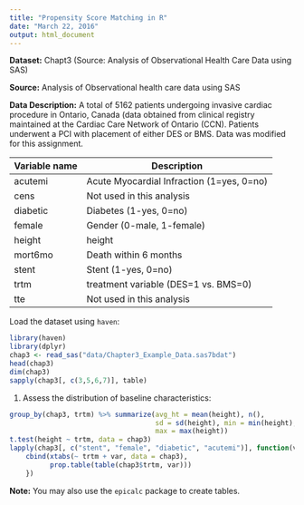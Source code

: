 ```yaml
---
title: "Propensity Score Matching in R"
date: "March 22, 2016"
output: html_document
---
```


__Dataset:__ Chapt3 (Source: Analysis of Observational Health Care Data using SAS)

__Source:__ Analysis of Observational health care data using SAS

__Data Description:__ A total of 5162 patients undergoing invasive cardiac procedure in Ontario, Canada (data obtained from clinical registry maintained at the Cardiac Care Network of Ontario (CCN). Patients underwent a PCI with placement of either DES or BMS. Data was modified for this assignment.

|Variable name |Description|
|---------------|-----------|
|acutemi |Acute Myocardial Infraction (1=yes, 0=no) |
|cens | Not used in this analysis|
|diabetic | Diabetes (1-yes, 0=no)|
|female | Gender (0-male, 1-female)|
|height | height|
|mort6mo | Death within 6 months|
|stent | Stent (1-yes, 0=no)|
|trtm | treatment variable (DES=1 vs. BMS=0)|
|tte | Not used in this analysis|

Load the dataset using `haven`:

```r
library(haven)
library(dplyr)
chap3 <- read_sas("data/Chapter3_Example_Data.sas7bdat")
head(chap3)
dim(chap3)
sapply(chap3[, c(3,5,6,7)], table)
```

1. Assess the distribution of baseline characteristics:

```r
group_by(chap3, trtm) %>% summarize(avg_ht = mean(height), n(),
                                    sd = sd(height), min = min(height),
                                    max = max(height))
t.test(height ~ trtm, data = chap3)
lapply(chap3[, c("stent", "female", "diabetic", "acutemi")], function(var) {
    cbind(xtabs(~ trtm + var, data = chap3),
          prop.table(table(chap3$trtm, var)))
    })
```

__Note:__ You may also use the `epicalc` package to create tables.

